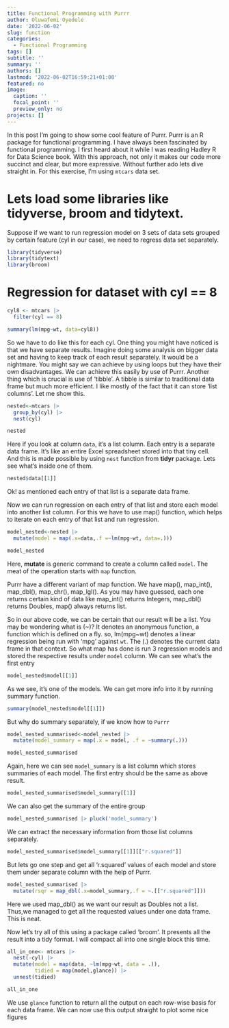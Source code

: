 ```yaml
---
title: Functional Programming with Purrr
author: Oluwafemi Oyedele
date: '2022-06-02'
slug: function
categories:
  - Functional Programming
tags: []
subtitle: ''
summary: ''
authors: []
lastmod: '2022-06-02T16:59:21+01:00'
featured: no
image:
  caption: ''
  focal_point: ''
  preview_only: no
projects: []
---
```


In this post I’m going to show some cool feature of Purrr. Purrr is an R package for functional programming. I have always been fascinated by functional programming. I first heard about it while I was reading Hadley R for Data Science book. With this approach, not only it makes our code more succinct and clear, but more expressive. Without further ado lets dive straight in. For this exercise, I’m using `mtcars` data set.

# Lets load some libraries like tidyverse, broom and tidytext.   

Suppose if we want to run regression model on 3 sets of data sets grouped by certain feature (cyl in our case), we need to regress data set separately.

```r
library(tidyverse)
library(tidytext)
library(broom)

```

# Regression for dataset with cyl == 8

```r
cyl8 <- mtcars |> 
  filter(cyl == 8)

summary(lm(mpg~wt, data=cyl8))

```

So we have to do like this for each cyl. One thing you might have noticed is that we have separate results. Imagine doing some analysis on bigger data set and having to keep track of each result separately. It would be a nightmare. You might say we can achieve by using loops but they have their own disadvantages. We can achieve this easily by use of Purrr. Another thing which is crucial is use of ‘tibble’. A tibble is similar to traditional data frame but much more efficient. I like mostly of the fact that it can store ‘list columns’. Let me show this.

```r
nested<-mtcars |> 
  group_by(cyl) |> 
  nest(cyl)

nested
```

Here if you look at column `data`, it's a list column. Each entry is a separate data frame. It's like an entire Excel spreadsheet stored into that tiny cell. And this is made possible by using `nest` function from **tidyr** package. Lets see what’s inside one of them.

```r
nested$data[[1]]
```

Ok! as mentioned each entry of that list is a separate data frame.

Now we can run regression on each entry of that list and store each model into another list column. For this we have to use map() function, which helps to iterate on each entry of that list and run regression.

```r
model_nested<-nested |> 
  mutate(model = map(.x=data,.f =~lm(mpg~wt, data=.)))

model_nested
```

Here, **mutate** is generic command to create a column called `model`. The meat of the operation starts with `map` function.

Purrr have a different variant of map function. We have map(), map_int(), map_dbl(), map_chr(), map_lgl(). As you may have guessed, each one returns certain kind of data like map_int() returns Integers, map_dbl() returns Doubles, map() always returns list.

So in our above code, we can be certain that our result will be a list. You may be wondering what is (~)? It denotes an anonymous function, a function which is defined on a fly. so, lm(mpg~wt) denotes a linear regression being run with ‘mpg’ against `wt`. The (.) denotes the current data frame in that context. So what map has done is run 3 regression models and stored the respective results under `model` column. We can see what’s the first entry

```r
model_nested$model[[1]]
```

As we see, it's one of the models. We can get more info into it by running summary function.

```r
summary(model_nested$model[[1]])
```

But why do summary separately, if we know how to `Purrr`

```r
model_nested_summarised<-model_nested |>  
  mutate(model_summary = map(.x = model, .f = ~summary(.)))

model_nested_summarised
```

Again, here we can see `model_summary` is a list column which stores summaries of each model. The first entry should be the same as above result.

```r
model_nested_summarised$model_summary[[1]]
```
We can also get the summary of the entire  group

```r
model_nested_summarised |> pluck('model_summary')
```

We can extract the necessary information from those list columns separately.

```r
model_nested_summarised$model_summary[[1]][["r.squared"]]
```

But lets go one step and get all ‘r.squared’ values of each model and store them under separate column with the help of Purrr.

```r
model_nested_summarised |>  
  mutate(rsqr = map_dbl(.x=model_summary,.f = ~.[["r.squared"]]))
```

Here we used map_dbl() as we want our result as Doubles not a list. Thus,we managed to get all the requested values under one data frame. This is neat.

Now let’s try all of this using a package called ‘broom’. It presents all the result into a tidy format. I will compact all into one single block this time.

```r
all_in_one<- mtcars |> 
  nest(-cyl) |> 
  mutate(model = map(data, ~lm(mpg~wt, data = .)),
         tidied = map(model,glance)) |> 
  unnest(tidied)

all_in_one
```

We use `glance` function to return all the output on each row-wise basis for each data frame. We can now use this output straight to plot some nice figures
